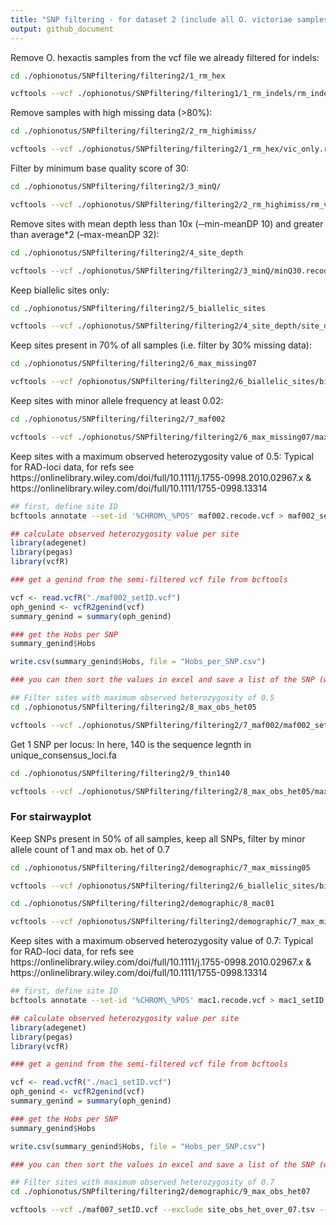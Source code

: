 ```yaml
---
title: "SNP filtering - for dataset 2 (include all O. victoriae samples only) "
output: github_document
---
```


Remove O. hexactis samples from the vcf file we already filtered for indels:
```bash
cd ./ophionotus/SNPfiltering/filtering2/1_rm_hex

vcftools --vcf ./ophionotus/SNPfiltering/filtering1/1_rm_indels/rm_indels.vcf.recode.vcf --keep vic.tsv --out vic_only --recode --recode-INFO-all
```

Remove samples with high missing data (>80%):
```bash
cd ./ophionotus/SNPfiltering/filtering2/2_rm_highimiss/

vcftools --vcf ./ophionotus/SNPfiltering/filtering2/1_rm_hex/vic_only.recode.vcf --remove vic_highimiss.tsv --out rm_vic_highimiss --recode --recode-INFO-all
```

Filter by minimum base quality score of 30:
```bash
cd ./ophionotus/SNPfiltering/filtering2/3_minQ/

vcftools --vcf ./ophionotus/SNPfiltering/filtering2/2_rm_highimiss/rm_vic_highimiss.recode.vcf --minQ 30 --out minQ30 --recode --recode-INFO-all
```

Remove sites with mean depth less than 10x  (‐‐min-meanDP 10) and greater than average*2 (--max-meanDP 32):
```bash
cd ./ophionotus/SNPfiltering/filtering2/4_site_depth

vcftools --vcf ./ophionotus/SNPfiltering/filtering2/3_minQ/minQ30.recode.vcf --min-meanDP 10 --max-meanDP 32 --out site_depth --recode --recode-INFO-all
```

Keep biallelic sites only:
```bash
cd ./ophionotus/SNPfiltering/filtering2/5_biallelic_sites

vcftools --vcf ./ophionotus/SNPfiltering/filtering2/4_site_depth/site_depth.recode.vcf --min-alleles 2 --max-alleles 2 --out biallelic_sites --recode --recode-INFO-all
```

Keep sites present in 70% of all samples (i.e. filter by 30% missing data):
```bash
cd ./ophionotus/SNPfiltering/filtering2/6_max_missing07

vcftools --vcf /ophionotus/SNPfiltering/filtering2/6_biallelic_sites/biallelic_sites.recode.vcf --max-missing 0.7 --out maxmissing07 --recode --recode-INFO-all
```

Keep sites with minor allele frequency at least 0.02:
```bash
cd ./ophionotus/SNPfiltering/filtering2/7_maf002

vcftools --vcf ./ophionotus/SNPfiltering/filtering2/6_max_missing07/maxmissing07.recode.vcf --maf 0.02 --out maf002_accurate --recode --recode-INFO-all
```

Keep sites with a maximum observed heterozygosity value of 0.5:
Typical for RAD-loci data, for refs see https://onlinelibrary.wiley.com/doi/full/10.1111/j.1755-0998.2010.02967.x &
https://onlinelibrary.wiley.com/doi/full/10.1111/1755-0998.13314
```bash
## first, define site ID
bcftools annotate --set-id '%CHROM\_%POS' maf002.recode.vcf > maf002_setID.vcf
```
```r
## calculate observed heterozygosity value per site
library(adegenet)
library(pegas)
library(vcfR)

### get a genind from the semi-filtered vcf file from bcftools

vcf <- read.vcfR("./maf002_setID.vcf")
oph_genind <- vcfR2genind(vcf)
summary_genind = summary(oph_genind)

### get the Hobs per SNP 
summary_genind$Hobs 

write.csv(summary_genind$Hobs, file = "Hobs_per_SNP.csv")

### you can then sort the values in excel and save a list of the SNP (with site ID) with >0.5
```

```bash
## Filter sites with maximum observed heterozygosity of 0.5
cd ./ophionotus/SNPfiltering/filtering2/8_max_obs_het05

vcftools --vcf ./ophionotus/SNPfiltering/filtering2/7_maf002/maf002_setID.vcf --exclude site_obs_het_over_05.tsv --out max_het05.vcf --recode --recode-INFO-all
```

Get 1 SNP per locus:
In here, 140 is the sequence legnth in unique_consensus_loci.fa
```bash
cd ./ophionotus/SNPfiltering/filtering2/9_thin140

vcftools --vcf ./ophionotus/SNPfiltering/filtering2/8_max_obs_het05/max_het05.vcf.recode.vcf --thin 140 --out vic_thin140.vcf --recode --recode-INFO-all
```

### For stairwayplot
Keep SNPs present in 50% of all samples, keep all SNPs, filter by minor allele count of 1 and max ob. het of 0.7
```bash
cd ./ophionotus/SNPfiltering/filtering2/demographic/7_max_missing05

vcftools --vcf /ophionotus/SNPfiltering/filtering2/6_biallelic_sites/biallelic_sites.recode.vcf --max-missing 0.5 --out maxmissing05 --recode --recode-INFO-all
```

```bash
cd ./ophionotus/SNPfiltering/filtering2/demographic/8_mac01

vcftools --vcf /ophionotus/SNPfiltering/filtering2/demographic/7_max_missing05/maxmissing05.recode.vcf --mac 1 --out mac1 --recode --recode-INFO-all
```

Keep sites with a maximum observed heterozygosity value of 0.7:
Typical for RAD-loci data, for refs see https://onlinelibrary.wiley.com/doi/full/10.1111/j.1755-0998.2010.02967.x &
https://onlinelibrary.wiley.com/doi/full/10.1111/1755-0998.13314
```bash
## first, define site ID
bcftools annotate --set-id '%CHROM\_%POS' mac1.recode.vcf > mac1_setID.vcf
```
```r
## calculate observed heterozygosity value per site
library(adegenet)
library(pegas)
library(vcfR)

### get a genind from the semi-filtered vcf file from bcftools

vcf <- read.vcfR("./mac1_setID.vcf")
oph_genind <- vcfR2genind(vcf)
summary_genind = summary(oph_genind)

### get the Hobs per SNP 
summary_genind$Hobs 

write.csv(summary_genind$Hobs, file = "Hobs_per_SNP.csv")

### you can then sort the values in excel and save a list of the SNP (with site ID) with >0.5
```

```bash
## Filter sites with maximum observed heterozygosity of 0.7
cd ./ophionotus/SNPfiltering/filtering2/demographic/9_max_obs_het07

vcftools --vcf ./maf007_setID.vcf --exclude site_obs_het_over_07.tsv --out vic_allsnps.vcf --recode --recode-INFO-all
```
